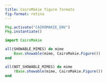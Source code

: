 ```yaml
---
title: CairoMakie figure formats
fig-format: retina
---
```


```julia
Pkg.activate("CAIROMAKIE_ENV")
Pkg.instantiate()
```

```julia
import CairoMakie
```

```julia
all(SHOWABLE_MIMES) do mime
    Base.showable(mime, CairoMakie.Figure())
end
```

```julia
all(NOT_SHOWABLE_MIMES) do mime
    !Base.showable(mime, CairoMakie.Figure())
end
```
